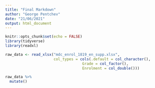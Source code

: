 ```yaml
---
title: "Final Markdown"
author: "George Pentchev"
date: "21/06/2021"
output: html_document
---
```


```r
knitr::opts_chunk$set(echo = FALSE)
library(tidyverse)
library(readxl)
```

```r
raw_data <- read_xlsx("mdc_enrol_1819_en_supp.xlsx",
                      col_types = cols(.default = col_character(),
                                   Grade = col_factor(),
                                   Enrolment = col_double()))

raw_data %>% 
  mutate()
```

